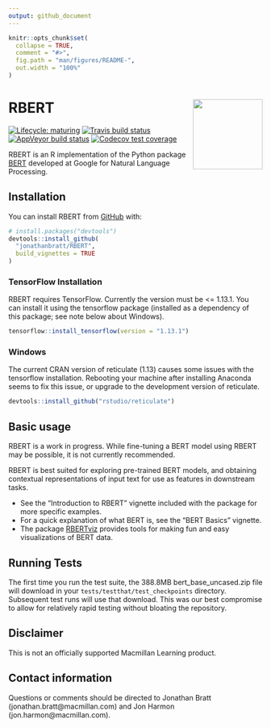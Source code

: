 ```yaml
---
output: github_document
---
```


<!-- README.md is generated from README.Rmd. Please edit that file -->

```r
knitr::opts_chunk$set(
  collapse = TRUE,
  comment = "#>",
  fig.path = "man/figures/README-",
  out.width = "100%"
)
```
# RBERT <img src='man/figures/rbert_hex.png' align="right" height="138.5" />

<!-- badges: start -->
[![Lifecycle: maturing](https://img.shields.io/badge/lifecycle-maturing-blue.svg)](https://www.tidyverse.org/lifecycle/#maturing)
[![Travis build status](https://travis-ci.org/jonathanbratt/RBERT.svg?branch=master)](https://travis-ci.org/jonathanbratt/RBERT)
[![AppVeyor build status](https://ci.appveyor.com/api/projects/status/github/jonathanbratt/RBERT?branch=master&svg=true)](https://ci.appveyor.com/project/jonathanbratt/RBERT)
[![Codecov test coverage](https://codecov.io/gh/jonathanbratt/RBERT/branch/master/graph/badge.svg)](https://codecov.io/gh/jonathanbratt/RBERT?branch=master)
<!-- badges: end -->

RBERT is an R implementation of the Python package [BERT](https://github.com/google-research/bert) developed at Google for Natural Language Processing.

## Installation

You can install RBERT from [GitHub](https://github.com/) with:

```r
# install.packages("devtools")
devtools::install_github(
  "jonathanbratt/RBERT", 
  build_vignettes = TRUE
)
```

### TensorFlow Installation

RBERT requires TensorFlow. Currently the version must be <= 1.13.1. You can install it using the tensorflow package (installed as a dependency of this package; see note below about Windows).

```r
tensorflow::install_tensorflow(version = "1.13.1")
```

### Windows

The current CRAN version of reticulate (1.13) causes some issues with the tensorflow installation. Rebooting your machine after installing Anaconda seems to fix this issue, or upgrade to the development version of reticulate.

```r
devtools::install_github("rstudio/reticulate")
```

## Basic usage

RBERT is a work in progress. While fine-tuning a BERT model using RBERT may be possible, it is not currently recommended.

RBERT is best suited for exploring pre-trained BERT models, and obtaining contextual representations of input text for use as features in downstream tasks.

* See the "Introduction to RBERT" vignette included with the package for more specific examples.
* For a quick explanation of what BERT is, see the "BERT Basics" vignette.
* The package [RBERTviz](https://github.com/jonathanbratt/RBERTviz) provides tools for making fun and easy visualizations of BERT data.

## Running Tests

The first time you run the test suite, the 388.8MB bert_base_uncased.zip file will download in your `tests/testthat/test_checkpoints` directory. Subsequent test runs will use that download. This was our best compromise to allow for relatively rapid testing without bloating the repository.

## Disclaimer

This is not an officially supported Macmillan Learning product.

## Contact information

Questions or comments should be directed to Jonathan Bratt (jonathan.bratt@macmillan.com) and Jon Harmon (jon.harmon@macmillan.com).
